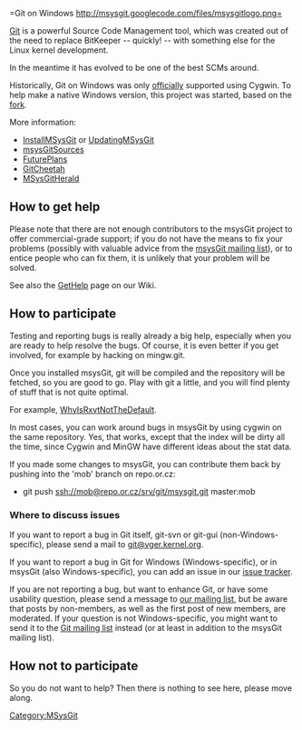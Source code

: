 <!-- #labels Featured -->
=Git on Windows http://msysgit.googlecode.com/files/msysgitlogo.png=

[http://git.or.cz Git] is a powerful Source Code Management tool, which was created out of the need to replace BitKeeper -- quickly! -- with something else for the Linux kernel development.

In the meantime it has evolved to be one of the best SCMs around.

Historically, Git on Windows was only [http://git.kernel.org/?p=git/git.git;a=summary officially] supported using Cygwin.  To help make a native Windows version, this project was started, based on the [http://repo.or.cz/w/git/mingw.git fork].

More information:

* [[MSysGit:InstallMSysGit|InstallMSysGit]] or [[MSysGit:UpdatingMSysGit|UpdatingMSysGit]]
* [[MSysGit:msysGitSources|msysGitSources]]
* [[MSysGit:FuturePlans|FuturePlans]]
* [[MSysGit:GitCheetah|GitCheetah]]
* [[MSysGit:MSysGitHerald|MSysGitHerald]]

== How to get help ==

Please note that there are not enough contributors to the msysGit project to offer commercial-grade support; if you do not have the means to fix your problems (possibly with valuable advice from the [mailto:msysgit@googlegroups.com msysGit mailing list]), or to entice people who can fix them, it is unlikely that your problem will be solved.

See also the [[MSysGit:GetHelp|GetHelp]] page on our Wiki.

== How to participate ==

Testing and reporting bugs is really already a big help, especially when you are ready to help resolve the bugs.  Of course, it is even better if you get involved, for example by hacking on mingw.git.

Once you installed msysGit, git will be compiled and the repository will be fetched, so you are good to go.  Play with git a little, and you will find plenty of stuff that is not quite optimal.

For example, [[MSysGit:WhyIsRxvtNotTheDefault|WhyIsRxvtNotTheDefault]].

In most cases, you can work around bugs in msysGit by using cygwin on the same repository.  Yes, that works, except that the index will be dirty all the time, since Cygwin and MinGW have different ideas about the stat data.

If you made some changes to msysGit, you can contribute them back by pushing into the 'mob' branch on repo.or.cz:

* git push ssh://mob@repo.or.cz/srv/git/msysgit.git master:mob

=== Where to discuss issues ===

If you want to report a bug in Git itself, git-svn or git-gui (non-Windows-specific), please send a mail to [mailto:git@vger.kernel.org git@vger.kernel.org].

If you want to report a bug in Git for Windows (Windows-specific), or in msysGit (also Windows-specific), you can add an issue in our [http://code.google.com/p/msysgit/issues/list issue tracker].

If you are not reporting a bug, but want to enhance Git, or have some usability question, please send a message to [mailto:msysgit@googlegroups.com our mailing list], but be aware that posts by non-members, as well as the first post of new members, are moderated.  If your question is not Windows-specific, you might want to send it to the [mailto:git@vger.kernel.org Git mailing list] instead (or at least in addition to the msysGit mailing list).

== How not to participate ==

So you do not want to help?  Then there is nothing to see here, please move along.
[[Category:MSysGit]]